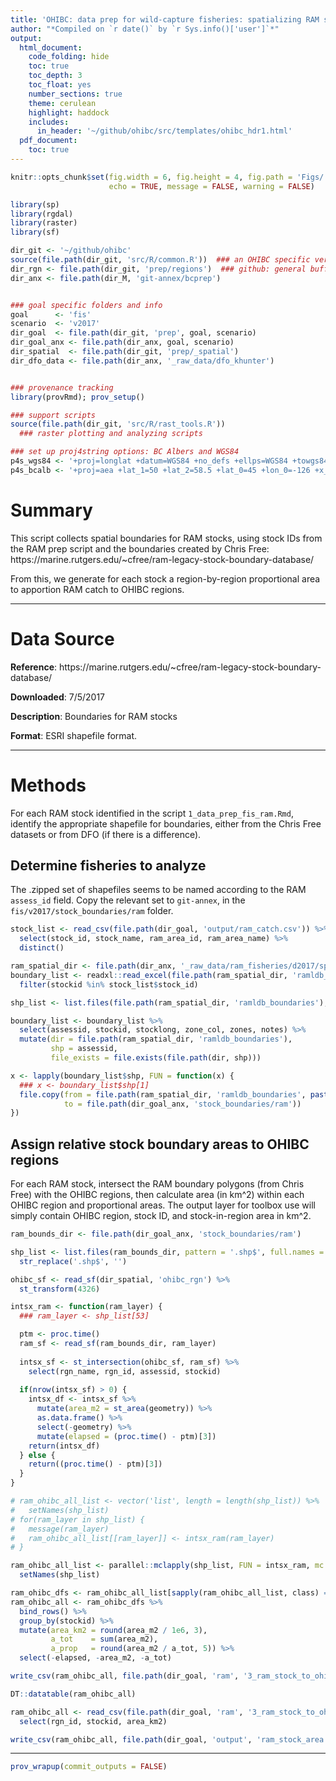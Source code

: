 ```yaml
---
title: 'OHIBC: data prep for wild-capture fisheries: spatializing RAM stocks'
author: "*Compiled on `r date()` by `r Sys.info()['user']`*"
output: 
  html_document:
    code_folding: hide
    toc: true
    toc_depth: 3
    toc_float: yes
    number_sections: true
    theme: cerulean
    highlight: haddock
    includes: 
      in_header: '~/github/ohibc/src/templates/ohibc_hdr1.html'
  pdf_document:
    toc: true
---
```


``` r

knitr::opts_chunk$set(fig.width = 6, fig.height = 4, fig.path = 'Figs/',
                      echo = TRUE, message = FALSE, warning = FALSE)

library(sp)
library(rgdal)
library(raster)
library(sf)

dir_git <- '~/github/ohibc'
source(file.path(dir_git, 'src/R/common.R'))  ### an OHIBC specific version of common.R
dir_rgn <- file.path(dir_git, 'prep/regions')  ### github: general buffer region shapefiles
dir_anx <- file.path(dir_M, 'git-annex/bcprep')


### goal specific folders and info
goal      <- 'fis'
scenario  <- 'v2017'
dir_goal  <- file.path(dir_git, 'prep', goal, scenario)
dir_goal_anx <- file.path(dir_anx, goal, scenario)
dir_spatial  <- file.path(dir_git, 'prep/_spatial')
dir_dfo_data <- file.path(dir_anx, '_raw_data/dfo_khunter')


### provenance tracking
library(provRmd); prov_setup()

### support scripts
source(file.path(dir_git, 'src/R/rast_tools.R')) 
  ### raster plotting and analyzing scripts

### set up proj4string options: BC Albers and WGS84
p4s_wgs84 <- '+proj=longlat +datum=WGS84 +no_defs +ellps=WGS84 +towgs84=0,0,0'
p4s_bcalb <- '+proj=aea +lat_1=50 +lat_2=58.5 +lat_0=45 +lon_0=-126 +x_0=1000000 +y_0=0 +datum=NAD83 +units=m +no_defs +ellps=GRS80 +towgs84=0,0,0'

```

# Summary

This script collects spatial boundaries for RAM stocks, using stock IDs from the RAM prep script and the boundaries created by Chris Free: https://marine.rutgers.edu/~cfree/ram-legacy-stock-boundary-database/

From this, we generate for each stock a region-by-region proportional area to apportion RAM catch to OHIBC regions.

***

# Data Source

**Reference**: https://marine.rutgers.edu/~cfree/ram-legacy-stock-boundary-database/

**Downloaded**: 7/5/2017

**Description**:  Boundaries for RAM stocks

**Format**:  ESRI shapefile format.

***
  
# Methods

For each RAM stock identified in the script `1_data_prep_fis_ram.Rmd`, identify the appropriate shapefile for boundaries, either from the Chris Free datasets or from DFO (if there is a difference).

## Determine fisheries to analyze

The .zipped set of shapefiles seems to be named according to the RAM `assess_id` field.   Copy the relevant set to `git-annex`, in the `fis/v2017/stock_boundaries/ram` folder.

``` r

stock_list <- read_csv(file.path(dir_goal, 'output/ram_catch.csv')) %>%
  select(stock_id, stock_name, ram_area_id, ram_area_name) %>%
  distinct()

ram_spatial_dir <- file.path(dir_anx, '_raw_data/ram_fisheries/d2017/spatial')
boundary_list <- readxl::read_excel(file.path(ram_spatial_dir, 'ramldb_v3.8_stock_boundary_table_v2_formatted.xlsx')) %>%
  filter(stockid %in% stock_list$stock_id)

shp_list <- list.files(file.path(ram_spatial_dir, 'ramldb_boundaries'), full.names = TRUE)

boundary_list <- boundary_list %>%
  select(assessid, stockid, stocklong, zone_col, zones, notes) %>%
  mutate(dir = file.path(ram_spatial_dir, 'ramldb_boundaries'),
         shp = assessid,
         file_exists = file.exists(file.path(dir, shp)))

x <- lapply(boundary_list$shp, FUN = function(x) {
  ### x <- boundary_list$shp[1]
  file.copy(from = file.path(ram_spatial_dir, 'ramldb_boundaries', paste0(x, c('.shp', '.prj', '.shx', '.dbf'))),
            to = file.path(dir_goal_anx, 'stock_boundaries/ram'))
})

```

## Assign relative stock boundary areas to OHIBC regions

For each RAM stock, intersect the RAM boundary polygons (from Chris Free) with the OHIBC regions, then calculate area (in km^2) within each OHIBC region and proportional areas.  The output layer for toolbox use will simply contain OHIBC region, stock ID, and stock-in-region area in km^2.

``` r

ram_bounds_dir <- file.path(dir_goal_anx, 'stock_boundaries/ram')

shp_list <- list.files(ram_bounds_dir, pattern = '.shp$', full.names = FALSE) %>%
  str_replace('.shp$', '')

ohibc_sf <- read_sf(dir_spatial, 'ohibc_rgn') %>%
  st_transform(4326)

intsx_ram <- function(ram_layer) {
  ### ram_layer <- shp_list[53]

  ptm <- proc.time()
  ram_sf <- read_sf(ram_bounds_dir, ram_layer)
  
  intsx_sf <- st_intersection(ohibc_sf, ram_sf) %>%
    select(rgn_name, rgn_id, assessid, stockid)
  
  if(nrow(intsx_sf) > 0) {
    intsx_df <- intsx_sf %>%
      mutate(area_m2 = st_area(geometry)) %>%
      as.data.frame() %>%
      select(-geometry) %>%
      mutate(elapsed = (proc.time() - ptm)[3])
    return(intsx_df)
  } else {
    return((proc.time() - ptm)[3])
  }
}

# ram_ohibc_all_list <- vector('list', length = length(shp_list)) %>%
#   setNames(shp_list)
# for(ram_layer in shp_list) {
#   message(ram_layer)
#   ram_ohibc_all_list[[ram_layer]] <- intsx_ram(ram_layer)
# }

ram_ohibc_all_list <- parallel::mclapply(shp_list, FUN = intsx_ram, mc.cores = 18) %>%
  setNames(shp_list)

ram_ohibc_dfs <- ram_ohibc_all_list[sapply(ram_ohibc_all_list, class) == 'data.frame']
ram_ohibc_all <- ram_ohibc_dfs %>%
  bind_rows() %>%
  group_by(stockid) %>%
  mutate(area_km2 = round(area_m2 / 1e6, 3),
         a_tot    = sum(area_m2),
         a_prop   = round(area_m2 / a_tot, 5)) %>%
  select(-elapsed, -area_m2, -a_tot)

write_csv(ram_ohibc_all, file.path(dir_goal, 'ram', '3_ram_stock_to_ohibc_areas.csv'))

DT::datatable(ram_ohibc_all)
```

``` r

ram_ohibc_all <- read_csv(file.path(dir_goal, 'ram', '3_ram_stock_to_ohibc_areas.csv')) %>%
  select(rgn_id, stockid, area_km2)

write_csv(ram_ohibc_all, file.path(dir_goal, 'output', 'ram_stock_area.csv'))

```
-----

``` r
prov_wrapup(commit_outputs = FALSE)
```
